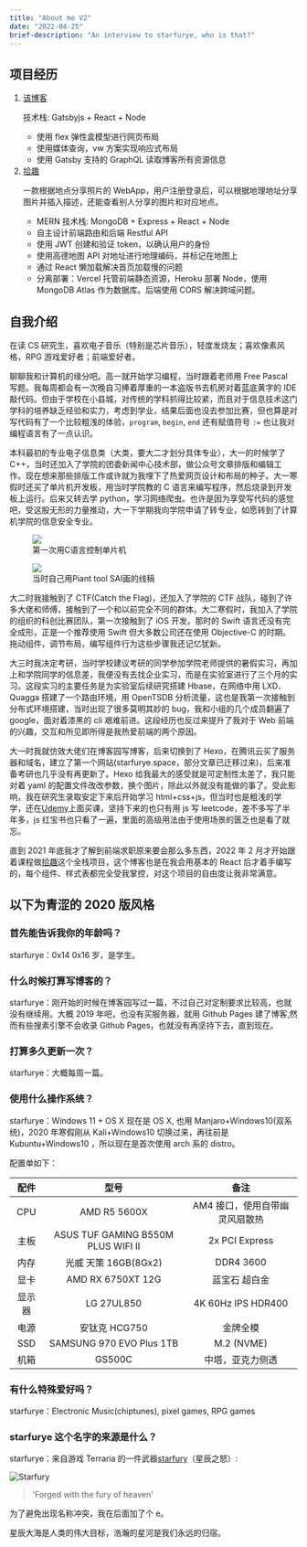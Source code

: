 ```yaml
---
title: "About me V2"
date: "2022-04-25"
brief-description: "An interview to starfurye, who is that?"
---
```



<Helmet title="About me" />

## 项目经历

<ol>
    <li>
        <a href="https://starfurye.com">该博客</a>
        <p>技术栈: Gatsbyjs + React + Node</p>
        <ul>
            <li>使用 flex 弹性盒模型进行网页布局</li>
            <li>使用媒体查询，vw 方案实现响应式布局</li>
            <li>使用 Gatsby 支持的 GraphQL 读取博客所有资源信息</li>
        </ul>
    </li>
    <li>
        <a href="https://shiqv.vercel.app">拾趣</a>
        <p>
            一款根据地点分享照片的
            WebApp，用户注册登录后，可以根据地理地址分享图片并插入描述，还能查看别人分享的图片和对应地点。
        </p>
        <ul>
            <li>MERN 技术栈: MongoDB + Express + React + Node</li>
            <li>自主设计前端路由和后端 Restful API</li>
            <li>使用 JWT 创建和验证 token，以确认用户的身份</li>
            <li>使用高德地图 API 对地址进行地理编码，并标记在地图上</li>
            <li>通过 React 懒加载解决首页加载慢的问题</li>
            <li>
                分离部署：Vercel 托管前端静态资源，Heroku 部署 Node，使用
                MongoDB Atlas 作为数据库。后端使用 CORS 解决跨域问题。
            </li>
        </ul>
    </li>
</ol>

## 自我介绍

在读 CS 研究生，喜欢电子音乐（特别是芯片音乐），轻度发烧友；喜欢像素风格，RPG 游戏爱好者；前端爱好者。

聊聊我和计算机的缘分吧。高一就开始学习编程，当时跟着老师用 Free Pascal 写题。我每周都会有一次晚自习捧着厚重的一本盗版书去机房对着蓝底黄字的 IDE 敲代码。但由于学校在小县城，对传统的学科抓得比较紧，而且对于信息技术这门学科的培养缺乏经验和实力，考虑到学业，结果后面也没去参加比赛，但也算是对写代码有了一个比较粗浅的体验，`program`, `begin`, `end` 还有赋值符号 `:=` 也让我对编程语言有了一点认识。

本科最初的专业电子信息类（大类，要大二才划分具体专业），大一的时候学了 C++，当时还加入了学院的团委新闻中心技术部，做公众号文章排版和编辑工作。现在想来那些排版工作或许就为我埋下了热爱网页设计和布局的种子。大一寒假时还买了单片机开发板，用当时学院教的 C 语言来编写程序，然后烧录到开发板上运行。后来又转去学 python，学习网络爬虫。也许是因为享受写代码的感觉吧，受这股无形的力量推动，大一下学期我向学院申请了转专业，如愿转到了计算机学院的信息安全专业。

<div class="img-block">
    <figure>
        <img src="./20221012-1.jpeg" />
        <figcaption>第一次用C语言控制单片机</figcaption>
    </figure>
</div>
<div class="img-block">
    <figure>
        <img src="./20221012-2.jpeg" />
        <figcaption>当时自己用Piant tool SAI画的线稿</figcaption>
    </figure>
</div>

大二时我接触到了 CTF(Catch the Flag)，还加入了学院的 CTF 战队，碰到了许多大佬和师傅，接触到了一个和以前完全不同的群体。大二寒假时，我加入了学院的组织的科创比赛团队，第一次接触到了 iOS 开发。那时的 Swift 语言还没有完全成形，正是一个推荐使用 Swift 但大多数公司还在使用 Objective-C 的时期。拖动组件，调节布局，编写组件行为这些步骤我还记忆犹新。

大三时我决定考研，当时学校建议考研的同学参加学院老师提供的暑假实习，再加上和学院同学的信息差，我便没有去找企业实习，而是在实验室进行了三个月的实习。这段实习的主要任务是为实验室后续研究搭建 Hbase，在网络中用 LXD、Quagga 搭建了一个路由环境，用 OpenTSDB 分析流量，这也是我第一次接触到分布式环境搭建，当时出现了很多莫明其妙的 bug，我和小组的几个成员翻遍了 google，面对着漆黑的 cli 艰难前进。这段经历也反过来提升了我对于 Web 前端的兴趣，交互和所见即所得是我热爱前端的两个原因。

大一时我就仿效大佬们在博客园写博客，后来切换到了 Hexo，在腾讯云买了服务器和域名，建立了第一个网站(starfurye.space，部分文章已迁移过来)，后来准备考研也几乎没有再更新了。Hexo 给我最大的感受就是可定制性太差了，我只能对着 yaml 的配置文件改改参数，换个图片，除此以外就没有能做的事了。受此影响，我在研究生录取安定下来后开始学习 html+css+js，但当时也是粗浅的学学，还在[Udemy](https://udemy.com)上面买课，坚持下来的也只有用 js 写 leetcode，差不多写了半年多，js 红宝书也只看了一遍，里面的高级用法由于使用场景的匮乏也是看了就忘。

直到 2021 年底我才了解到前端求职原来要会那么多东西，2022 年 2 月才开始跟着课程做[拾趣](https://shiqv.vercel.app)这个全栈项目，这个博客也是在我会用基本的 React 后才着手编写的，每个组件、样式表都完全受我掌控，对这个项目的自由度让我非常满意。

## 以下为青涩的 2020 版风格

### 首先能告诉我你的年龄吗？

<p>
    starfurye：<span className="line-throughs">0x14</span> 0x16 岁，是学生。
</p>

### 什么时候打算写博客的？

starfurye：刚开始的时候在博客园写过一篇，不过自己对定制要求比较高，也就没有继续用。大概 2019 年吧，也没有买服务器，就用 Github Pages 建了博客,然而有些搜素引擎不会收录 Github Pages，也就没有再坚持下去，直到现在。

### 打算多久更新一次？

<p>
    starfurye：大概<span className="line-throughs">每周一篇</span>。
</p>

### 使用什么操作系统？

<p>
    starfurye：Windows 11 + OS X
    <span className="line-throughs">
        现在是 OS X, 也用 Manjaro+Windows10(双系统)，2020 年寒假刚从
        Kali+Windows10 切换过来，再往前是 Kubuntu+Windows10 ，所以现在是首次使用
        arch 系的 distro。
    </span>
</p>

配置单如下：

|  配件  |                型号                |              备注              |
| :----: | :--------------------------------: | :----------------------------: |
|  CPU   |            AMD R5 5600X            | AM4 接口，使用自带幽灵风扇散热 |
|  主板  | ASUS TUF GAMING B550M PLUS WIFI II |         2x PCI Express         |
|  内存  |        光威 天策 16GB(8Gx2)        |           DDR4 3600            |
|  显卡  |         AMD RX 6750XT 12G          |         蓝宝石 超白金          |
| 显示器 |             LG 27UL850             |       4K 60Hz IPS HDR400       |
|  电源  |           安钛克 HCG750            |            金牌全模            |
|  SSD   |      SAMSUNG 970 EVO Plus 1TB      |           M.2 (NVME)           |
|  机箱  |               GS500C               |        中塔，亚克力侧透        |

### 有什么特殊爱好吗？

starfurye：Electronic Music(chiptunes), pixel games, RPG games

### starfurye 这个名字的来源是什么？

starfurye：来自游戏 Terraria 的一件武器[starfury](https://terraria.gamepedia.com/Starfury)（星辰之怒）:

![Starfury](https://i.loli.net/2020/06/05/JHhYLXGpbSmKlC3.png)

> 'Forged with the fury of heaven'

为了避免出现名称冲突，我在后面加了个 e。

<p>星辰大海是人类的伟大目标，浩瀚的星河是我们永远的归宿。</p>

